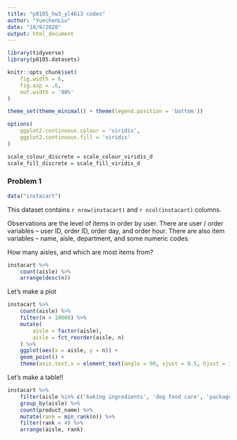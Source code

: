 ```yaml
---
title: "p8105_hw3_yl4613 codes"
author: "YuechenLiu"
date: "10/9/2020"
output: html_document
---
```



```r
library(tidyverse)
library(p8105.datasets)

knitr::opts_chunk$set(
	fig.width = 6,
	fig.asp = .6,
	out.width = '90%'
)

theme_set(theme_minimal() + theme(legend.position = 'bottom'))

options(
	ggplot2.continuous.colour = 'viridis',
	ggplot2.continuous.fill = 'viridis'
)

scale_colour_discrete = scale_colour_viridis_d
scale_fill_discrete = scale_fill_viridis_d
```





















### Problem 1

```r
data("instacart")
```

This dataset contains `r nrow(instacart)` and `r ncol(instacart)` columns.

Observations are the level of items in order by user. There are user / order variables -- user ID, order ID, order day, and order hour. There are also item variables -- name, aisle, department, and some numeric codes.

How many aisles, and which are most items from?

```r
instacart %>% 
	count(aisle) %>% 
	arrange(desc(n))
```


Let's make a plot

```r
instacart %>% 
	count(aisle) %>% 
	filter(n > 10000) %>%
	mutate(
		aisle = factor(aisle),
		aisle = fct_reorder(aisle, n)
	) %>% 
	ggplot(aes(x = aisle, y = n)) +
	geom_point() +
	theme(axis.text.x = element_text(angle = 90, vjust = 0.5, hjust = 1))
```


Let's make a table!!

```r
instacart %>% 
	filter(aisle %in% c('baking ingredients', 'dog food care', 'packaged vegetables fruits')) %>% 
	group_by(aisle) %>%
	count(product_name) %>% 
	mutate(rank = min_rank(n)) %>% 
	filter(rank < 4) %>% 
	arrange(aisle, rank)
```





















